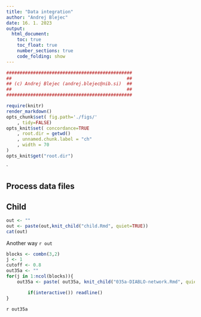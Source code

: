 ```yaml
---
title: "Data integration"
author: "Andrej Blejec"
date: 16. 1. 2023
output:
  html_document:
    toc: true
    toc_float: true
    number_sections: true
    code_folding: show
---
```


```r
###############################################
##                                           ##
## (c) Andrej Blejec (andrej.blejec@nib.si)  ##
##                                           ##
###############################################
```

```r
require(knitr)
render_markdown()
opts_chunk$set( fig.path='./figs/'
    , tidy=FALSE)
opts_knit$set( concordance=TRUE
    , root.dir = getwd()
    , unnamed.chunk.label = "ch"
    , width = 70
)
opts_knit$get("root.dir")
```

`

## Process data files


## Child

```r
out <- ""
out <- paste(out,knit_child("child.Rmd", quiet=TRUE))
cat(out)
```
Another way
`r out`


```r
blocks <- combn(3,2)
j <- 1
cutoff <- 0.8
out35a <- ""
for(j in 1:ncol(blocks)){
    out35a <- paste( out35a, knit_child("035a-DIABLO-network.Rmd", quiet=TRUE))

        if(interactive()) readline()
}
```
`r out35a`

